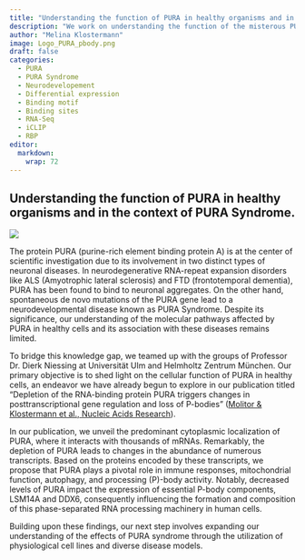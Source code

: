 ```yaml
---
title: "Understanding the function of PURA in healthy organisms and in the context of PURA Syndrome."
description: "We work on understanding the function of the misterous PURA protein. Mutations in the PURA gene can cause the PURA Syndrome a rare neurodevelopemental disorder."
author: "Melina Klostermann"
image: Logo_PURA_pbody.png
draft: false
categories:
  - PURA
  - PURA Syndrome
  - Neurodevelopement
  - Differential expression
  - Binding motif
  - Binding sites
  - RNA-Seq
  - iCLIP
  - RBP
editor: 
  markdown: 
    wrap: 72
---
```


## Understanding the function of PURA in healthy organisms and in the context of PURA Syndrome.

![](./GraphicalAbstract_PURA.png)

The protein PURA (purine-rich element binding protein A) is at the
center of scientific investigation due to its involvement in two
distinct types of neuronal diseases. In neurodegenerative RNA-repeat
expansion disorders like ALS (Amyotrophic lateral sclerosis) and FTD
(frontotemporal dementia), PURA has been found to bind to neuronal
aggregates. On the other hand, spontaneous de novo mutations of the PURA
gene lead to a neurodevelopmental disease known as PURA Syndrome.
Despite its significance, our understanding of the molecular pathways
affected by PURA in healthy cells and its association with these
diseases remains limited.

To bridge this knowledge gap, we teamed up with the groups of Professor
Dr. Dierk Niessing at Universität Ulm and Helmholtz Zentrum München. Our
primary objective is to shed light on the cellular function of PURA in
healthy cells, an endeavor we have already begun to explore in our
publication titled "Depletion of the RNA-binding protein PURA triggers
changes in posttranscriptional gene regulation and loss of P-bodies"
([Molitor & Klostermann et al., Nucleic Acids
Research](https://pubmed.ncbi.nlm.nih.gov/36651277/)).

In our publication, we unveil the predominant cytoplasmic localization
of PURA, where it interacts with thousands of mRNAs. Remarkably, the
depletion of PURA leads to changes in the abundance of numerous
transcripts. Based on the proteins encoded by these transcripts, we
propose that PURA plays a pivotal role in immune responses,
mitochondrial function, autophagy, and processing (P)-body activity.
Notably, decreased levels of PURA impact the expression of essential
P-body components, LSM14A and DDX6, consequently influencing the
formation and composition of this phase-separated RNA processing
machinery in human cells.

Building upon these findings, our next step involves expanding our
understanding of the effects of PURA syndrome through the utilization of
physiological cell lines and diverse disease models.
